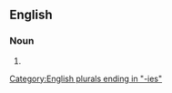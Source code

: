 ==English==

===Noun===
{{head|en|noun form}}

# {{plural of|balcony|lang=en}}

[[Category:English plurals ending in "-ies"]]